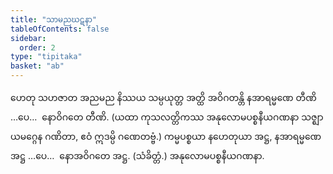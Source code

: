 ```yaml
---
title: "သာမညဃဋနာ"
tableOfContents: false
sidebar:
  order: 2
type: "tipitaka"
basket: "ab"
---
```



<DynamicBreadcrumb />

<Division number="87">

<Paragraph number="2022">
ဟေတု သဟဇာတ အညမည နိဿယ သမ္ပယုတ္တ အတ္ထိ အဝိဂတန္တိ နအာရမ္မဏေ တီဏိ …ပေ…  နောဝိဂတေ တီဏိ.
</Paragraph>

<Paragraph number="2023">
(ယထာ ကုသလတ္တိကဿ အနုလောမပစ္စနီယဂဏနာ သဇ္ဈာယမဂ္ဂေန ဂဏိတာ, ဧဝံ ဣဒမ္ပိ ဂဏေတဗ္ဗံ.)
</Paragraph>

<Paragraph number="2024">
ကမ္မပစ္စယာ နဟေတုယာ အဋ္ဌ, နအာရမ္မဏေ အဋ္ဌ …ပေ…  နောအဝိဂတေ အဋ္ဌ. (သံခိတ္တံ.)

</Paragraph>
</Division>

<Paragraph number="2025" type="center">
အနုလောမပစ္စနီယဂဏနာ.
</Paragraph>